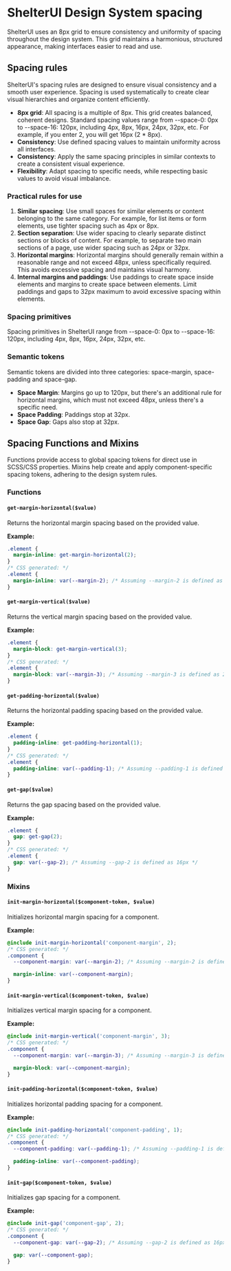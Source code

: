 
<Meta title="Foundations/Spacing" />

# ShelterUI Design System spacing

ShelterUI uses an 8px grid to ensure consistency and uniformity of spacing throughout the design system.
This grid maintains a harmonious, structured appearance, making interfaces easier to read and use.

## Spacing rules

ShelterUI's spacing rules are designed to ensure visual consistency and a smooth user experience.
Spacing is used systematically to create clear visual hierarchies and organize content efficiently.

- **8px grid**: All spacing is a multiple of 8px. This grid creates balanced, coherent designs. Standard spacing values range from --space-0: 0px to --space-16: 120px, including 4px, 8px, 16px, 24px, 32px, etc. For example, if you enter 2, you will get 16px (2 \* 8px).
- **Consistency**: Use defined spacing values to maintain uniformity across all interfaces.
- **Consistency**: Apply the same spacing principles in similar contexts to create a consistent visual experience.
- **Flexibility**: Adapt spacing to specific needs, while respecting basic values to avoid visual imbalance.

### Practical rules for use

1. **Similar spacing**: Use small spaces for similar elements or content belonging to the same category. For example, for list items or form elements, use tighter spacing such as 4px or 8px.
2. **Section separation**: Use wider spacing to clearly separate distinct sections or blocks of content. For example, to separate two main sections of a page, use wider spacing such as 24px or 32px.
3. **Horizontal margins**: Horizontal margins should generally remain within a reasonable range and not exceed 48px, unless specifically required. This avoids excessive spacing and maintains visual harmony.
4. **Internal margins and paddings**: Use paddings to create space inside elements and margins to create space between elements. Limit paddings and gaps to 32px maximum to avoid excessive spacing within elements.

### Spacing primitives

Spacing primitives in ShelterUI range from --space-0: 0px to --space-16: 120px, including 4px, 8px, 16px, 24px, 32px, etc.

### Semantic tokens

Semantic tokens are divided into three categories: space-margin, space-padding and space-gap.

- **Space Margin**: Margins go up to 120px, but there's an additional rule for horizontal margins, which must not exceed 48px, unless there's a specific need.
- **Space Padding**: Paddings stop at 32px.
- **Space Gap**: Gaps also stop at 32px.

## Spacing Functions and Mixins

Functions provide access to global spacing tokens for direct use in SCSS/CSS properties.
Mixins help create and apply component-specific spacing tokens, adhering to the design system rules.

### Functions

#### `get-margin-horizontal($value)`

Returns the horizontal margin spacing based on the provided value.

**Example:**

```scss
.element {
  margin-inline: get-margin-horizontal(2);
}
/* CSS generated: */
.element {
  margin-inline: var(--margin-2); /* Assuming --margin-2 is defined as 16px */
}
```

#### `get-margin-vertical($value)`

Returns the vertical margin spacing based on the provided value.

**Example:**

```scss
.element {
  margin-block: get-margin-vertical(3);
}
/* CSS generated: */
.element {
  margin-block: var(--margin-3); /* Assuming --margin-3 is defined as 24px */
}
```

#### `get-padding-horizontal($value)`

Returns the horizontal padding spacing based on the provided value.

**Example:**

```scss
.element {
  padding-inline: get-padding-horizontal(1);
}
/* CSS generated: */
.element {
  padding-inline: var(--padding-1); /* Assuming --padding-1 is defined as 8px */
}
```

#### `get-gap($value)`

Returns the gap spacing based on the provided value.

**Example:**

```scss
.element {
  gap: get-gap(2);
}
/* CSS generated: */
.element {
  gap: var(--gap-2); /* Assuming --gap-2 is defined as 16px */
}
```

### Mixins

#### `init-margin-horizontal($component-token, $value)`

Initializes horizontal margin spacing for a component.

**Example:**

```scss
@include init-margin-horizontal('component-margin', 2);
/* CSS generated: */
.component {
  --component-margin: var(--margin-2); /* Assuming --margin-2 is defined as 16px */

  margin-inline: var(--component-margin);
}
```

#### `init-margin-vertical($component-token, $value)`

Initializes vertical margin spacing for a component.

**Example:**

```scss
@include init-margin-vertical('component-margin', 3);
/* CSS generated: */
.component {
  --component-margin: var(--margin-3); /* Assuming --margin-3 is defined as 24px */

  margin-block: var(--component-margin);
}
```

#### `init-padding-horizontal($component-token, $value)`

Initializes horizontal padding spacing for a component.

**Example:**

```scss
@include init-padding-horizontal('component-padding', 1);
/* CSS generated: */
.component {
  --component-padding: var(--padding-1); /* Assuming --padding-1 is defined as 8px */

  padding-inline: var(--component-padding);
}
```

#### `init-gap($component-token, $value)`

Initializes gap spacing for a component.

**Example:**

```scss
@include init-gap('component-gap', 2);
/* CSS generated: */
.component {
  --component-gap: var(--gap-2); /* Assuming --gap-2 is defined as 16px */

  gap: var(--component-gap);
}
```

